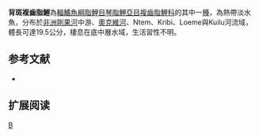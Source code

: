 {{Speciesbox 
| genus = Distichodus
| species = notospilus
| status = NE
| status_system = IUCN3.1
| authority =  [[Günther|Günther]], 1867
| synonyms = 
}}
'''背斑複齒脂鯉'''為[[輻鰭魚綱|輻鰭魚綱]][[脂鯉目|脂鯉目]][[琴脂鯉亞目|琴脂鯉亞目]][[複齒脂鯉科|複齒脂鯉科]]的其中一[[種|種]]，為熱帶淡水魚，分布於[[非洲|非洲]][[剛果河|剛果河]]中游、[[奧克維河|奧克維河]]、Ntem、Kribi、Loeme與Kuilu河流域，體長可達19.5公分，棲息在底中層水域，生活習性不明。

==参考文献==
{{refbegin}}
*{{FishBase_species|genus=Distichodus|species=notospilus|year=2014|month=1}}
{{refend}}

== 扩展阅读 ==
{{refbegin}}
{{wikispecies-inline|Distichodus notospilus|背斑複齒脂鯉}}
{{refend}}

{{Taxonbar|from=Q5494683}}

[[Category:複齒脂鯉屬|B]]


{{魚類小作品}}